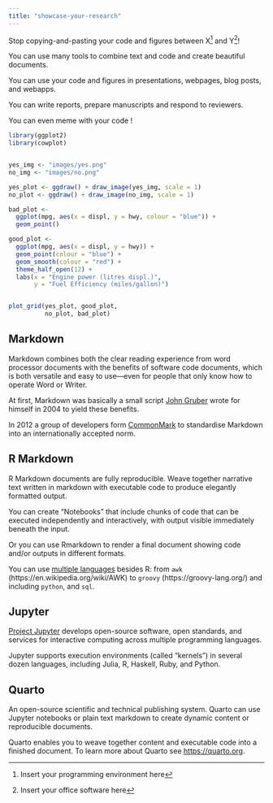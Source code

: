 ```yaml
---
title: "showcase-your-research"
---
```


Stop copying-and-pasting your code and figures between X^[Insert your programming environment here] and Y^[Insert your office software here]!

You can use many tools to combine text and code and create beautiful documents.

You can use your code and figures in presentations, webpages, blog posts, and webapps.

You can write reports, prepare manuscripts and respond to reviewers.

You can even meme with your code !

```r

library(ggplot2)
library(cowplot)


yes_img <- "images/yes.png"
no_img <- "images/no.png"

yes_plot <- ggdraw() + draw_image(yes_img, scale = 1)
no_plot <- ggdraw() + draw_image(no_img, scale = 1)

bad_plot <- 
  ggplot(mpg, aes(x = displ, y = hwy, colour = "blue")) +
  geom_point()

good_plot <- 
  ggplot(mpg, aes(x = displ, y = hwy)) +
  geom_point(colour = "blue") +
  geom_smooth(colour = "red") + 
  theme_half_open(12) +
  labs(x = "Engine power (litres displ.)",
       y = "Fuel Efficiency (miles/gallon)")


plot_grid(yes_plot, good_plot,
          no_plot, bad_plot) 
```


## Markdown

Markdown combines both the clear reading experience from word processor documents with the benefits of software code documents, which is both versatile and easy to use—even for people that only know how to operate Word or Writer.

At first, Markdown was basically a small script [John Gruber](https://daringfireball.net/projects/markdown/) wrote for himself in 2004 to yield these benefits. 

In 2012 a group of developers form [CommonMark](https://spec.commonmark.org/) to standardise Markdown into an internationally accepted norm.

## R Markdown

R Markdown documents are fully reproducible. Weave together narrative text written in markdown with executable code to produce elegantly formatted output.

You can create "Notebooks" that include chunks of code that can be executed independently and interactively, with output visible immediately beneath the input.

Or you can use Rmarkdown to render a final document showing code and/or outputs in different formats. 

You can use [multiple languages](https://bookdown.org/yihui/rmarkdown/language-engines.html) besides R: from `awk` (https://en.wikipedia.org/wiki/AWK) to `groovy` (https://groovy-lang.org/) and including `python`, and `sql`.

## Jupyter 

[Project Jupyter](https://jupyter.org/) develops open-source software, open standards, and services for interactive computing across multiple programming languages. 

Jupyter supports execution environments (called "kernels") in several dozen languages, including Julia, R, Haskell, Ruby, and Python. 

## Quarto

An open-source scientific and technical publishing system. Quarto can use Jupyter notebooks or plain text markdown to create dynamic content or reproducible documents.

Quarto enables you to weave together content and executable code into a finished document. To learn more about Quarto see <https://quarto.org>.

